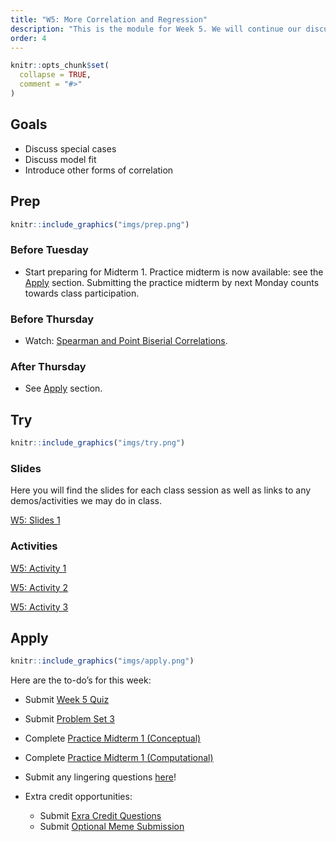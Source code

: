 ```yaml
---
title: "W5: More Correlation and Regression"
description: "This is the module for Week 5. We will continue our discussion of correlation and regression."
order: 4
---
```


```r
knitr::opts_chunk$set(
  collapse = TRUE,
  comment = "#>"
)
```

## Goals

- Discuss special cases
- Discuss model fit
- Introduce other forms of correlation

## Prep 

:::::{.card .border .border-2 .border-info}
:::: {.grid .g-0}
::: {.g-col-3}
:::: {.card-body}

```r
knitr::include_graphics("imgs/prep.png")
```

::::
:::

::: {.g-col-9}
:::: {.card-body}

### Before Tuesday

- Start preparing for Midterm 1. Practice midterm is now available: see the [Apply](#apply) section. Submitting the practice midterm by next Monday counts towards class participation.

### Before Thursday

- Watch: <span style="color:#508AB0"><a href="https://bowdoin.instructure.com/courses/6949/modules/items/447896" target="_blank">Spearman and Point Biserial Correlations</a></span>.



### After Thursday

- See [Apply](#apply) section.
::::
:::
::::
:::::

## Try {.mt-5}

:::::{.card .border .border-2 .border-info}
:::: {.grid .g-0}
::: {.g-col-3}
:::: {.card-body}

```r
knitr::include_graphics("imgs/try.png")
```

::::
:::

::: {.g-col-9}
:::: {.card-body}

### Slides

Here you will find the slides for each class session as well as links to any demos/activities we may do in class.

<a class="btn btn-outline-info" href="../../slides/W5_model_fit.pdf" role="button" target="_blank">W5: Slides 1</a>

<!-- <a class="btn btn-outline-info" href="../../slides/W6_sampling.pdf" role="button" target="_blank">W6: Slides 2</a> -->

### Activities

<a class="btn btn-outline-info" href="https://docs.google.com/spreadsheets/d/1ntMP0RihLRZOR7FyDOXMFBFk3qOu93qtogF9-yuD7m4/edit?usp=sharing" role="button" target="_blank">W5: Activity 1</a>

<a class="btn btn-outline-info" href="https://bowdoin.instructure.com/courses/6949/modules/items/453459" role="button" target="_blank">W5: Activity 2</a>

<a class="btn btn-outline-info" href="https://docs.google.com/spreadsheets/d/1ntMP0RihLRZOR7FyDOXMFBFk3qOu93qtogF9-yuD7m4/edit?usp=sharing" role="button" target="_blank">W5: Activity 3</a>



::::
:::


::::
:::::

## Apply {.mt-5}

:::::{.card .border .border-2 .border-info}
:::: {.grid .g-0}
::: {.g-col-3}
:::: {.card-body}

```r
knitr::include_graphics("imgs/apply.png")
```

::::
:::

::: {.g-col-9}
:::: {.card-body}

Here are the to-do's for this week:

- Submit <span style="color:#508AB0"><a href="https://bowdoin.instructure.com/courses/6949/modules/items/430227" target="_blank">Week 5 Quiz</a></span> 
- Submit <span style="color:#508AB0"><a href="https://bowdoin.instructure.com/courses/6949/modules/items/430230" target="_blank">Problem Set 3</a></span>
- Complete <span style="color:#508AB0"><a href="https://bowdoin.instructure.com/courses/6949/modules/items/430213" target="_blank">Practice Midterm 1 (Conceptual)</a></span>
- Complete <span style="color:#508AB0"><a href="https://bowdoin.instructure.com/courses/6949/modules/items/453110" target="_blank">Practice Midterm 1 (Computational)</a></span>
- Submit any lingering questions <a href="https://forms.gle/pv2XV6e1Jist7SUf7" target="_blank">here</a>! 

- Extra credit opportunities:
  - Submit <span style="color:#508AB0"><a href="" target="_blank">Exra Credit Questions</a></span>
  - Submit <span style="color:#508AB0"><a href="" target="_blank">Optional Meme Submission</a></span> 

::::
:::


::::
:::::